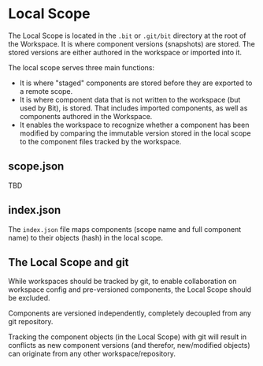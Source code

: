 # Local Scope

The Local Scope is located in the `.bit` or `.git/bit` directory at the root of the Workspace. It is where component versions (snapshots) are stored.
The stored versions are either authored in the workspace or imported into it.

The local scope serves three main functions:

- It is where "staged" components are stored before they are exported to a remote scope.
- It is where component data that is not written to the workspace (but used by Bit), is stored. That includes imported components, as well as components authored in the Workspace.
- It enables the workspace to recognize whether a component has been modified by comparing the immutable version stored in the local scope to the component files tracked by the workspace.

## scope.json

TBD

## index.json

The `index.json` file maps components (scope name and full component name) to their objects (hash) in the local scope.

## The Local Scope and git

While workspaces should be tracked by git, to enable collaboration on workspace config and pre-versioned components, the Local Scope should be excluded.

Components are versioned independently, completely decoupled from any git repository.

Tracking the component objects (in the Local Scope) with git will result in conflicts as new component versions (and therefor, new/modified objects) can originate from any other workspace/repository.

